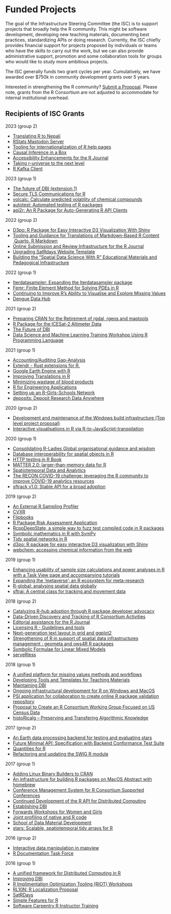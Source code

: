 # Funded Projects

The goal of the Infrastructure Steering Committee (the ISC) is to support projects that broadly help the R community. This might be software development, developing new teaching materials, documenting best practices, standardizing APIs or doing research. Currently, the ISC chiefly provides financial support for projects proposed by individuals or teams who have the skills to carry out the work, but we can also provide administrative support, promotion and some collaboration tools for groups who would like to study more ambitious projects.


The ISC generally funds two grant cycles per year. Cumulatively, we have awarded over $750k in community development grants over 5 years. 

Interested in strengthening the R community? [Submit a Proposal](callforproposals.qmd). Please note, grants from the R Consortium are not adjusted to accommodate for internal institutional overhead.



## Recipients of ISC Grants

2023 (group 2)



* [Translating R to Nepali](2023-group-2.html#translating-r-to-nepali)
* [RStats Mastodon Server](2023-group-2.html#rstats-mastodon-server)
* [Tooling for internationalization of R help pages](2023-group-2.html#tooling-for-internationalization-of-r-help-pages)
* [Causal Inference in a Box](2023-group-2.html#causal-inference-in-a-box)
* [Accessibility Enhancements for the R Journal](2023-group-2.html#accessibility-enhancements-for-the-r-journal)
* [Taking r-universe to the next level](2023-group-2.html#taking-r-universe-to-the-next-level)
* [R Kafka Client](2023-group-2.html#r-kafka-client)

2023 (group 1)

* [The future of DBI (extension 1)](2023-group-1.html#the-future-of-dbi-extension-1)
* [Secure TLS Communications for R](2023-group-1.html#secure-tls-communications-for-r)
* [volcalc: Calculate predicted volatility of chemical compounds](2023-group-1.html#volcalc-calculate-predicted-volatility-of-chemical-compounds)
* [autotest: Automated testing of R packages](2023-group-1.html#autotest-automated-testing-of-r-packages)
* [api2r: An R Package for Auto-Generating R API Clients](2023-group-1.html#api2r-an-r-package-for-auto-generating-r-api-clients)

2022 (group 2)

* [D3po: R Package for Easy Interactive D3 Visualization With Shiny](2022-group-2.html#d3po-r-package-for-easy-interactive-d3-visualization-with-shiny)
* [Tooling and Guidance for Translations of Markdown-Based R Content \ Quarto, R Markdown](2022-group-2.html#tooling-and-guidance-for-translations-of-markdown-based-r-content-quarto-r-markdown)
* [Online Submission and Review Infrastructure for the R Journal](2022-group-2.html#online-submission-and-review-infrastructure-for-the-r-journal)
* [Upgrading SatRdays Website Template](2022-group-2.html#upgrading-satrdays-website-template)
* [Building the “Spatial Data Science With R” Educational Materials and Pedagogical Infrastructure](2022-group-2.html#building-the-spatial-data-science-with-r-educational-materials-and-pedagogical-infrastructure)

2022 (group 1)

* [Iterdatasampler: Expanding the lterdatasampler package](2022-group-1.html)
* [Femr: Finite Element Method for Solving PDEs in R](https://www.r-consortium.org/projects/awarded-projects/2022-group-1#Femr:%20Finite%20Element%20Method%20for%20Solving%20PDEs%20in%20R)
* [Continuing to Improve R’s Ability to Visualise and Explore Missing Values](https://www.r-consortium.org/projects/awarded-projects/2022-group-1#Continuing%20to%20Improve%20R%E2%80%99s%20Ability%20to%20Visualise%20and%20Explore%20Missing%20Values)
* [Dengue Data Hub](https://www.r-consortium.org/projects/awarded-projects/2022-group-1#Dengue%20Data%20Hub)

2021 (group 2)

* [Preparing CRAN for the Retirement of rgdal, rgeos and maptools](https://www.r-consortium.org/projects/awarded-projects/2021-group-2#Preparing%20CRAN%20for%20the%20Retirement%20of%20rgdal,%20rgeos%20and%20maptools)
* [R Package for the ICESat-2 Altimeter Data](https://www.r-consortium.org/projects/awarded-projects/2021-group-2#R%20Package%20for%20the%20ICESat-2%20Altimeter%20Data)
* [The Future of DBI](https://www.r-consortium.org/projects/awarded-projects/2021-group-2#The%20Future%20of%20DBI)
* [Data Science and Machine Learning Training Workshop Using R Programming Language](https://www.r-consortium.org/projects/awarded-projects/2021-group-2#Data%20Science%20and%20Machine%20Learning%20Training%20Workshop%20Using%20R%20Programming%20Language)

2021 (group 1)

* [Accounting/Auditing Gap-Analysis](https://www.r-consortium.org/projects/awarded-projects/2021-group-1#accounting/auditing+gap-analysis)
* [Extendr - Rust extensions for R.](https://www.r-consortium.org/projects/awarded-projects/2021-group-1#extendr+-+rust+extensions+for+r.)
* [Google Earth Engine with R](https://www.r-consortium.org/projects/awarded-projects/2021-group-1#google+earth+engine+with+r)
* [Improving Translations in R](https://www.r-consortium.org/projects/awarded-projects/2021-group-1#improving+translations+in+r)
* [Minimizing wastage of blood products](https://www.r-consortium.org/projects/awarded-projects/2021-group-1#minimizing+wastage+of+blood+products)
* [R for Engineering Applications](https://www.r-consortium.org/projects/awarded-projects/2021-group-1#r+for+engineering+applications)
* [Setting up an R-Girls-Schools Network](https://www.r-consortium.org/projects/awarded-projects/2021-group-1#setting+up+an+r-girls-schools+network)
* [deposits: Deposit Research Data Anywhere](https://www.r-consortium.org/projects/awarded-projects/2021-group-1#deposits:+deposit+research+data+anywhere)

2020 (group 2)



* [Development and maintenance of the Windows build infrastructure (Top level project proposal)](https://www.r-consortium.org/projects/awarded-projects/2020-group-2#development+and+maintenance+of+the+windows+build+infrastructure+(top+level+project+proposal))
* [Interactive visualisations in R via R-to-JavaScript-transpilation](https://www.r-consortium.org/projects/awarded-projects/2020-group-2#interactive+visualisations+in+r+via+r-to-javascript-transpilation)

2020 (group 1)



* [Consolidating R-Ladies Global organisational guidance and wisdom](https://www.r-consortium.org/projects/awarded-projects/2020-group-1#consolidating+r-ladies+global+organisational+guidance+and+wisdom)
* [Database interoperability for spatial objects in R](https://www.r-consortium.org/projects/awarded-projects/2020-group-1#database+interoperability+for+spatial+objects+in+r)
* [HTTP testing in R Book](https://www.r-consortium.org/projects/awarded-projects/2020-group-1#http+testing+in+r+book)
* [MATTER 2.0: larger-than-memory data for R](https://www.r-consortium.org/projects/awarded-projects/2020-group-1#matter+2.0:+larger-than-memory+data+for+r)
* [Spatiotemporal Data and Analytics](https://www.r-consortium.org/projects/awarded-projects/2020-group-1#spatiotemporal+data+and+analytics)
* [The RECON COVID-19 challenge: leveraging the R community to improve COVID-19 analytics resources](https://www.r-consortium.org/projects/awarded-projects/2020-group-1#the+recon+covid-19+challenge:+leveraging+the+r+community+to+improve+covid-19+analytics+resources)
* [sftrack v1.0: Stable API for a broad adoption](https://www.r-consortium.org/projects/awarded-projects/2020-group-1#sftrack+v1.0:+stable+api+for+a+broad+adoption)

2019 (group 2)



* [An External R Sampling Profiler](https://www.r-consortium.org/projects/awarded-projects/2019-group-2#an+external+r+sampling+profiler)
* [CVXR](https://www.r-consortium.org/projects/awarded-projects/2019-group-2#cvxr)
* [Flipbooks](https://www.r-consortium.org/projects/awarded-projects/2019-group-2#flipbooks)
* [R Package Risk Assessment Application](https://www.r-consortium.org/projects/awarded-projects/2019-group-2#r+package+risk+assessment+application)
* [RcppDeepState, a simple way to fuzz test compiled code in R packages](https://www.r-consortium.org/projects/awarded-projects/2019-group-2#rcppdeepstate,+a+simple+way+to+fuzz+test+compiled+code+in+r+packages)
* [Symbolic mathematics in R with SymPy](https://www.r-consortium.org/projects/awarded-projects/2019-group-2#symbolic+mathematics+in+r+with+sympy)
* [Tidy spatial networks in R](https://www.r-consortium.org/projects/awarded-projects/2019-group-2#tidy+spatial+networks+in+r)
* [d3po: R package for easy interactive D3 visualization with Shiny](https://www.r-consortium.org/projects/awarded-projects/2019-group-2#d3po:+r+package+for+easy+interactive+d3+visualization+with+shiny)
* [webchem: accessing chemical information from the web](https://www.r-consortium.org/projects/awarded-projects/2019-group-2#webchem:+accessing+chemical+information+from+the+web)

2019 (group 1)



* [Enhancing usability of sample size calculations and power analyses in R with a Task View page and accompanying tutorials](https://www.r-consortium.org/projects/awarded-projects/2019-group-1#enhancing+usability+of+sample+size+calculations+and+power+analyses+in+r+with+a+task+view+page+and+accompanying+tutorials)
* [Expanding the ‘metaverse'; an R ecosystem for meta-research](https://www.r-consortium.org/projects/awarded-projects/2019-group-1#expanding+the+%E2%80%98metaverse';+an+r+ecosystem+for+meta-research)
* [R-global: analysing spatial data globally](https://www.r-consortium.org/projects/awarded-projects/2019-group-1#r-global:+analysing+spatial+data+globally)
* [sftraj: A central class for tracking and movement data](https://www.r-consortium.org/projects/awarded-projects/2019-group-1#sftraj:+a+central+class+for+tracking+and+movement+data)

2018 (group 2)



* [Catalyzing R-hub adoption through R package developer advocacy](https://www.r-consortium.org/projects/awarded-projects/2018-group-2#catalyzing+r-hub+adoption+through+r+package+developer+advocacy)
* [Data-Driven Discovery and Tracking of R Consortium Activities](https://www.r-consortium.org/projects/awarded-projects/2018-group-2#data-driven+discovery+and+tracking+of+r+consortium+activities)
* [Editorial assistance for the R Journal](https://www.r-consortium.org/projects/awarded-projects/2018-group-2#editorial+assistance+for+the+r+journal)
* [Licensing R - Guidelines and tools](https://www.r-consortium.org/projects/awarded-projects/2018-group-2#licensing+r+-+guidelines+and+tools)
* [Next-generation text layout in grid and ggplot2](https://www.r-consortium.org/projects/awarded-projects/2018-group-2#next-generation+text+layout+in+grid+and+ggplot2)
* [Strengthening of R in support of spatial data infrastructures management : geometa and ows4R R packages](https://www.r-consortium.org/projects/awarded-projects/2018-group-2#strengthening+of+r+in+support+of+spatial+data+infrastructures+management+:+geometa+and+ows4r+r+packages)
* [Symbolic Formulae for Linear Mixed Models](https://www.r-consortium.org/projects/awarded-projects/2018-group-2#symbolic+formulae+for+linear+mixed+models)
* [serveRless](https://www.r-consortium.org/projects/awarded-projects/2018-group-2#serverless)

2018 (group 1)



* [A unified platform for missing values methods and workflows](https://www.r-consortium.org/projects/awarded-projects/2018-group-1#a+unified+platform+for+missing+values+methods+and+workflows)
* [Developing Tools and Templates for Teaching Materials](https://www.r-consortium.org/projects/awarded-projects/2018-group-1#developing+tools+and+templates+for+teaching+materials)
* [Maintaining DBI](https://www.r-consortium.org/projects/awarded-projects/2018-group-1#maintaining+dbi)
* [Ongoing infrastructural development for R on Windows and MacOS](https://www.r-consortium.org/projects/awarded-projects/2018-group-1#ongoing+infrastructural+development+for+r+on+windows+and+macos)
* [PSI application for collaboration to create online R package validation repository](https://www.r-consortium.org/projects/awarded-projects/2018-group-1#psi+application+for+collaboration+to+create+online+r+package+validation+repository)
* [Proposal to Create an R Consortium Working Group Focused on US Census Data](https://www.r-consortium.org/projects/awarded-projects/2018-group-1#proposal+to+create+an+r+consortium+working+group+focused+on+us+census+data)
* [histoRicalg -- Preserving and Transfering Algorithmic Knowledge](https://www.r-consortium.org/projects/awarded-projects/2018-group-1#historicalg+--+preserving+and+transfering+algorithmic+knowledge)

2017 (group 2)



* [An Earth data processing backend for testing and evaluating stars](https://www.r-consortium.org/projects/awarded-projects/2017-group-2#an+earth+data+processing+backend+for+testing+and+evaluating+stars)
* [Future Minimal API: Specification with Backend Conformance Test Suite](https://www.r-consortium.org/projects/awarded-projects/2017-group-2#future+minimal+api:+specification+with+backend+conformance+test+suite)
* [Quantities for R](https://www.r-consortium.org/projects/awarded-projects/2017-group-2#quantities+for+r)
* [Refactoring and updating the SWIG R module](https://www.r-consortium.org/projects/awarded-projects/2017-group-2#refactoring+and+updating+the+swig+r+module)

2017 (group 1)



* [Adding Linux Binary Builders to CRAN](https://www.r-consortium.org/projects/awarded-projects/2017-group-1#adding+linux+binary+builders+to+cran)
* [An infrastructure for building R packages on MacOS Abstract with homebrew](https://www.r-consortium.org/projects/awarded-projects/2017-group-1#an+infrastructure+for+building+r+packages+on+macos+abstract+with+homebrew)
* [Conference Management System for R Consortium Supported Conferences](https://www.r-consortium.org/projects/awarded-projects/2017-group-1#conference+management+system+for+r+consortium+supported+conferences)
* [Continued Development of the R API for Distributed Computing](https://www.r-consortium.org/projects/awarded-projects/2017-group-1#continued+development+of+the+r+api+for+distributed+computing)
* [Establishing DBI](https://www.r-consortium.org/projects/awarded-projects/2017-group-1#establishing+dbi)
* [Forwards Workshops for Women and Girls](https://www.r-consortium.org/projects/awarded-projects/2017-group-1#forwards+workshops+for+women+and+girls)
* [Joint profiling of native and R code](https://www.r-consortium.org/projects/awarded-projects/2017-group-1#joint+profiling+of+native+and+r+code)
* [School of Data Material Development](https://www.r-consortium.org/projects/awarded-projects/2017-group-1#school+of+data+material+development)
* [stars: Scalable, spatiotemporal tidy arrays for R](https://www.r-consortium.org/projects/awarded-projects/2017-group-1#stars:+scalable,+spatiotemporal+tidy+arrays+for+r)

2016 (group 2)



* [Interactive data manipulation in mapview](https://www.r-consortium.org/projects/awarded-projects/2016-group-2#interactive+data+manipulation+in+mapview)
* [R Documentation Task Force](https://www.r-consortium.org/projects/awarded-projects/2016-group-2#r+documentation+task+force)

2016 (group 1)



* [A unified framework for Distributed Computing in R](https://www.r-consortium.org/projects/awarded-projects/2016-group-1#a+unified+framework+for+distributed+computing+in+r)
* [Improving DBI](https://www.r-consortium.org/projects/awarded-projects/2016-group-1#improving+dbi)
* [R Implimentation Optimization Tooling (RIOT) Workshops](https://www.r-consortium.org/projects/awarded-projects/2016-group-1#r+implimentation+optimization+tooling+(riot)+workshops)
* [RL10N: R Localization Proposal](https://www.r-consortium.org/projects/awarded-projects/2016-group-1#rl10n:+r+localization+proposal)
* [SatRDays](https://www.r-consortium.org/projects/awarded-projects/2016-group-1#satrdays)
* [Simple Features for R](https://www.r-consortium.org/projects/awarded-projects/2016-group-1#simple+features+for+r)
* [Software Carpentry R Instructor Training](https://www.r-consortium.org/projects/awarded-projects/2016-group-1#software+carpentry+r+instructor+training)


